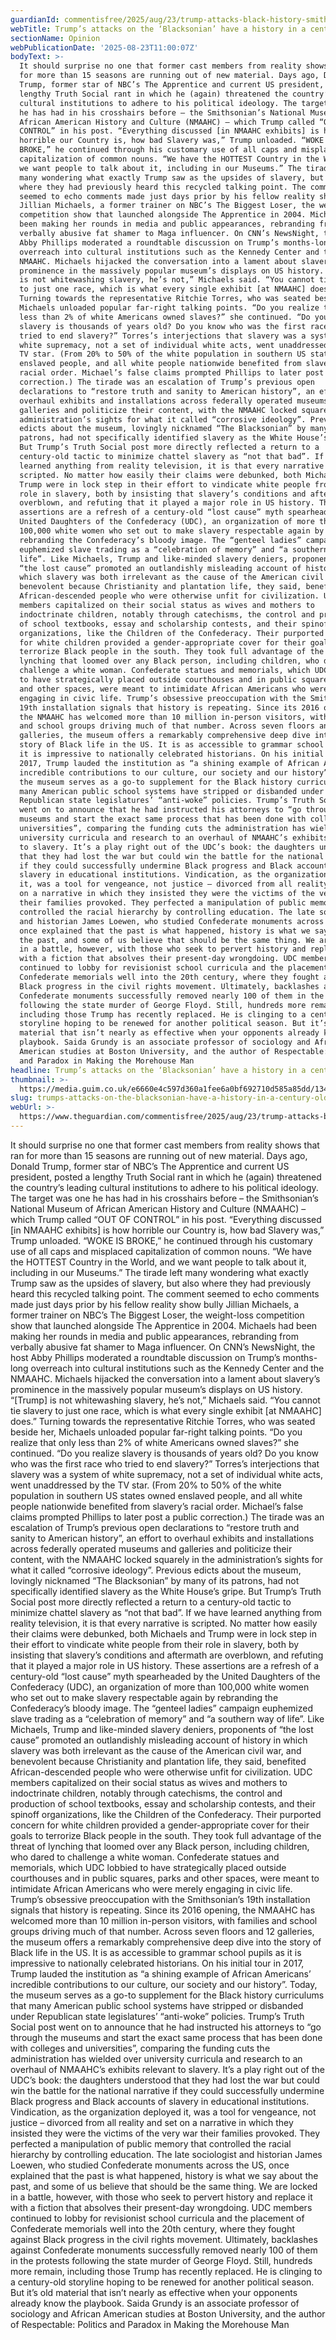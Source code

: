 ```yaml
---
guardianId: commentisfree/2025/aug/23/trump-attacks-black-history-smithsonian
webTitle: Trump’s attacks on the ‘Blacksonian’ have a history in a century-old myth
sectionName: Opinion
webPublicationDate: '2025-08-23T11:00:07Z'
bodyText: >-
  It should surprise no one that former cast members from reality shows that ran
  for more than 15 seasons are running out of new material. Days ago, Donald
  Trump, former star of NBC’s The Apprentice and current US president, posted a
  lengthy Truth Social rant in which he (again) threatened the country’s leading
  cultural institutions to adhere to his political ideology. The target was one
  he has had in his crosshairs before – the Smithsonian’s National Museum of
  African American History and Culture (NMAAHC) – which Trump called “OUT OF
  CONTROL” in his post. “Everything discussed [in NMAAHC exhibits] is how
  horrible our Country is, how bad Slavery was,” Trump unloaded. “WOKE IS
  BROKE,” he continued through his customary use of all caps and misplaced
  capitalization of common nouns. “We have the HOTTEST Country in the World, and
  we want people to talk about it, including in our Museums.” The tirade left
  many wondering what exactly Trump saw as the upsides of slavery, but also
  where they had previously heard this recycled talking point. The comment
  seemed to echo comments made just days prior by his fellow reality show bully
  Jillian Michaels, a former trainer on NBC’s The Biggest Loser, the weight-loss
  competition show that launched alongside The Apprentice in 2004. Michaels had
  been making her rounds in media and public appearances, rebranding from
  verbally abusive fat shamer to Maga influencer. On CNN’s NewsNight, the host
  Abby Phillips moderated a roundtable discussion on Trump’s months-long
  overreach into cultural institutions such as the Kennedy Center and the
  NMAAHC. Michaels hijacked the conversation into a lament about slavery’s
  prominence in the massively popular museum’s displays on US history. “[Trump]
  is not whitewashing slavery, he’s not,” Michaels said. “You cannot tie slavery
  to just one race, which is what every single exhibit [at NMAAHC] does.”
  Turning towards the representative Ritchie Torres, who was seated beside her,
  Michaels unloaded popular far-right talking points. “Do you realize that only
  less than 2% of white Americans owned slaves?” she continued. “Do you realize
  slavery is thousands of years old? Do you know who was the first race who
  tried to end slavery?” Torres’s interjections that slavery was a system of
  white supremacy, not a set of individual white acts, went unaddressed by the
  TV star. (From 20% to 50% of the white population in southern US states owned
  enslaved people, and all white people nationwide benefited from slavery’s
  racial order. Michael’s false claims prompted Phillips to later post a public
  correction.) The tirade was an escalation of Trump’s previous open
  declarations to “restore truth and sanity to American history”, an effort to
  overhaul exhibits and installations across federally operated museums and
  galleries and politicize their content, with the NMAAHC locked squarely in the
  administration’s sights for what it called “corrosive ideology”. Previous
  edicts about the museum, lovingly nicknamed “The Blacksonian” by many of its
  patrons, had not specifically identified slavery as the White House’s gripe.
  But Trump’s Truth Social post more directly reflected a return to a
  century-old tactic to minimize chattel slavery as “not that bad”. If we have
  learned anything from reality television, it is that every narrative is
  scripted. No matter how easily their claims were debunked, both Michaels and
  Trump were in lock step in their effort to vindicate white people from their
  role in slavery, both by insisting that slavery’s conditions and aftermath are
  overblown, and refuting that it played a major role in US history. These
  assertions are a refresh of a century-old “lost cause” myth spearheaded by the
  United Daughters of the Confederacy (UDC), an organization of more than
  100,000 white women who set out to make slavery respectable again by
  rebranding the Confederacy’s bloody image. The “genteel ladies” campaign
  euphemized slave trading as a “celebration of memory” and “a southern way of
  life”. Like Michaels, Trump and like-minded slavery deniers, proponents of
  “the lost cause” promoted an outlandishly misleading account of history in
  which slavery was both irrelevant as the cause of the American civil war, and
  benevolent because Christianity and plantation life, they said, benefited
  African-descended people who were otherwise unfit for civilization. UDC
  members capitalized on their social status as wives and mothers to
  indoctrinate children, notably through catechisms, the control and production
  of school textbooks, essay and scholarship contests, and their spinoff
  organizations, like the Children of the Confederacy. Their purported concern
  for white children provided a gender-appropriate cover for their goals to
  terrorize Black people in the south. They took full advantage of the threat of
  lynching that loomed over any Black person, including children, who dared to
  challenge a white woman. Confederate statues and memorials, which UDC lobbied
  to have strategically placed outside courthouses and in public squares, parks
  and other spaces, were meant to intimidate African Americans who were merely
  engaging in civic life. Trump’s obsessive preoccupation with the Smithsonian’s
  19th installation signals that history is repeating. Since its 2016 opening,
  the NMAAHC has welcomed more than 10 million in-person visitors, with families
  and school groups driving much of that number. Across seven floors and 12
  galleries, the museum offers a remarkably comprehensive deep dive into the
  story of Black life in the US. It is as accessible to grammar school pupils as
  it is impressive to nationally celebrated historians. On his initial tour in
  2017, Trump lauded the institution as “a shining example of African Americans’
  incredible contributions to our culture, our society and our history”. Today,
  the museum serves as a go-to supplement for the Black history curriculums that
  many American public school systems have stripped or disbanded under
  Republican state legislatures’ “anti-woke” policies. Trump’s Truth Social post
  went on to announce that he had instructed his attorneys to “go through the
  museums and start the exact same process that has been done with colleges and
  universities”, comparing the funding cuts the administration has wielded over
  university curricula and research to an overhaul of NMAAHC’s exhibits relevant
  to slavery. It’s a play right out of the UDC’s book: the daughters understood
  that they had lost the war but could win the battle for the national narrative
  if they could successfully undermine Black progress and Black accounts of
  slavery in educational institutions. Vindication, as the organization deployed
  it, was a tool for vengeance, not justice – divorced from all reality and set
  on a narrative in which they insisted they were the victims of the very war
  their families provoked. They perfected a manipulation of public memory that
  controlled the racial hierarchy by controlling education. The late sociologist
  and historian James Loewen, who studied Confederate monuments across the US,
  once explained that the past is what happened, history is what we say about
  the past, and some of us believe that should be the same thing. We are locked
  in a battle, however, with those who seek to pervert history and replace it
  with a fiction that absolves their present-day wrongdoing. UDC members
  continued to lobby for revisionist school curricula and the placement of
  Confederate memorials well into the 20th century, where they fought against
  Black progress in the civil rights movement. Ultimately, backlashes against
  Confederate monuments successfully removed nearly 100 of them in the protests
  following the state murder of George Floyd. Still, hundreds more remain,
  including those Trump has recently replaced. He is clinging to a century-old
  storyline hoping to be renewed for another political season. But it’s old
  material that isn’t nearly as effective when your opponents already know the
  playbook. Saida Grundy is an associate professor of sociology and African
  American studies at Boston University, and the author of Respectable: Politics
  and Paradox in Making the Morehouse Man
headline: Trump’s attacks on the ‘Blacksonian’ have a history in a century-old myth
thumbnail: >-
  https://media.guim.co.uk/e6660e4c597d360a1fee6a0bf692710d585a85dd/1342_0_6827_5464/500.jpg
slug: trumps-attacks-on-the-blacksonian-have-a-history-in-a-century-old-myth
webUrl: >-
  https://www.theguardian.com/commentisfree/2025/aug/23/trump-attacks-black-history-smithsonian
---
```

It should surprise no one that former cast members from reality shows that ran for more than 15 seasons are running out of new material. Days ago, Donald Trump, former star of NBC’s The Apprentice and current US president, posted a lengthy Truth Social rant in which he (again) threatened the country’s leading cultural institutions to adhere to his political ideology. The target was one he has had in his crosshairs before – the Smithsonian’s National Museum of African American History and Culture (NMAAHC) – which Trump called “OUT OF CONTROL” in his post. “Everything discussed [in NMAAHC exhibits] is how horrible our Country is, how bad Slavery was,” Trump unloaded. “WOKE IS BROKE,” he continued through his customary use of all caps and misplaced capitalization of common nouns. “We have the HOTTEST Country in the World, and we want people to talk about it, including in our Museums.” The tirade left many wondering what exactly Trump saw as the upsides of slavery, but also where they had previously heard this recycled talking point. The comment seemed to echo comments made just days prior by his fellow reality show bully Jillian Michaels, a former trainer on NBC’s The Biggest Loser, the weight-loss competition show that launched alongside The Apprentice in 2004. Michaels had been making her rounds in media and public appearances, rebranding from verbally abusive fat shamer to Maga influencer. On CNN’s NewsNight, the host Abby Phillips moderated a roundtable discussion on Trump’s months-long overreach into cultural institutions such as the Kennedy Center and the NMAAHC. Michaels hijacked the conversation into a lament about slavery’s prominence in the massively popular museum’s displays on US history. “[Trump] is not whitewashing slavery, he’s not,” Michaels said. “You cannot tie slavery to just one race, which is what every single exhibit [at NMAAHC] does.” Turning towards the representative Ritchie Torres, who was seated beside her, Michaels unloaded popular far-right talking points. “Do you realize that only less than 2% of white Americans owned slaves?” she continued. “Do you realize slavery is thousands of years old? Do you know who was the first race who tried to end slavery?” Torres’s interjections that slavery was a system of white supremacy, not a set of individual white acts, went unaddressed by the TV star. (From 20% to 50% of the white population in southern US states owned enslaved people, and all white people nationwide benefited from slavery’s racial order. Michael’s false claims prompted Phillips to later post a public correction.) The tirade was an escalation of Trump’s previous open declarations to “restore truth and sanity to American history”, an effort to overhaul exhibits and installations across federally operated museums and galleries and politicize their content, with the NMAAHC locked squarely in the administration’s sights for what it called “corrosive ideology”. Previous edicts about the museum, lovingly nicknamed “The Blacksonian” by many of its patrons, had not specifically identified slavery as the White House’s gripe. But Trump’s Truth Social post more directly reflected a return to a century-old tactic to minimize chattel slavery as “not that bad”. If we have learned anything from reality television, it is that every narrative is scripted. No matter how easily their claims were debunked, both Michaels and Trump were in lock step in their effort to vindicate white people from their role in slavery, both by insisting that slavery’s conditions and aftermath are overblown, and refuting that it played a major role in US history. These assertions are a refresh of a century-old “lost cause” myth spearheaded by the United Daughters of the Confederacy (UDC), an organization of more than 100,000 white women who set out to make slavery respectable again by rebranding the Confederacy’s bloody image. The “genteel ladies” campaign euphemized slave trading as a “celebration of memory” and “a southern way of life”. Like Michaels, Trump and like-minded slavery deniers, proponents of “the lost cause” promoted an outlandishly misleading account of history in which slavery was both irrelevant as the cause of the American civil war, and benevolent because Christianity and plantation life, they said, benefited African-descended people who were otherwise unfit for civilization. UDC members capitalized on their social status as wives and mothers to indoctrinate children, notably through catechisms, the control and production of school textbooks, essay and scholarship contests, and their spinoff organizations, like the Children of the Confederacy. Their purported concern for white children provided a gender-appropriate cover for their goals to terrorize Black people in the south. They took full advantage of the threat of lynching that loomed over any Black person, including children, who dared to challenge a white woman. Confederate statues and memorials, which UDC lobbied to have strategically placed outside courthouses and in public squares, parks and other spaces, were meant to intimidate African Americans who were merely engaging in civic life. Trump’s obsessive preoccupation with the Smithsonian’s 19th installation signals that history is repeating. Since its 2016 opening, the NMAAHC has welcomed more than 10 million in-person visitors, with families and school groups driving much of that number. Across seven floors and 12 galleries, the museum offers a remarkably comprehensive deep dive into the story of Black life in the US. It is as accessible to grammar school pupils as it is impressive to nationally celebrated historians. On his initial tour in 2017, Trump lauded the institution as “a shining example of African Americans’ incredible contributions to our culture, our society and our history”. Today, the museum serves as a go-to supplement for the Black history curriculums that many American public school systems have stripped or disbanded under Republican state legislatures’ “anti-woke” policies. Trump’s Truth Social post went on to announce that he had instructed his attorneys to “go through the museums and start the exact same process that has been done with colleges and universities”, comparing the funding cuts the administration has wielded over university curricula and research to an overhaul of NMAAHC’s exhibits relevant to slavery. It’s a play right out of the UDC’s book: the daughters understood that they had lost the war but could win the battle for the national narrative if they could successfully undermine Black progress and Black accounts of slavery in educational institutions. Vindication, as the organization deployed it, was a tool for vengeance, not justice – divorced from all reality and set on a narrative in which they insisted they were the victims of the very war their families provoked. They perfected a manipulation of public memory that controlled the racial hierarchy by controlling education. The late sociologist and historian James Loewen, who studied Confederate monuments across the US, once explained that the past is what happened, history is what we say about the past, and some of us believe that should be the same thing. We are locked in a battle, however, with those who seek to pervert history and replace it with a fiction that absolves their present-day wrongdoing. UDC members continued to lobby for revisionist school curricula and the placement of Confederate memorials well into the 20th century, where they fought against Black progress in the civil rights movement. Ultimately, backlashes against Confederate monuments successfully removed nearly 100 of them in the protests following the state murder of George Floyd. Still, hundreds more remain, including those Trump has recently replaced. He is clinging to a century-old storyline hoping to be renewed for another political season. But it’s old material that isn’t nearly as effective when your opponents already know the playbook. Saida Grundy is an associate professor of sociology and African American studies at Boston University, and the author of Respectable: Politics and Paradox in Making the Morehouse Man
